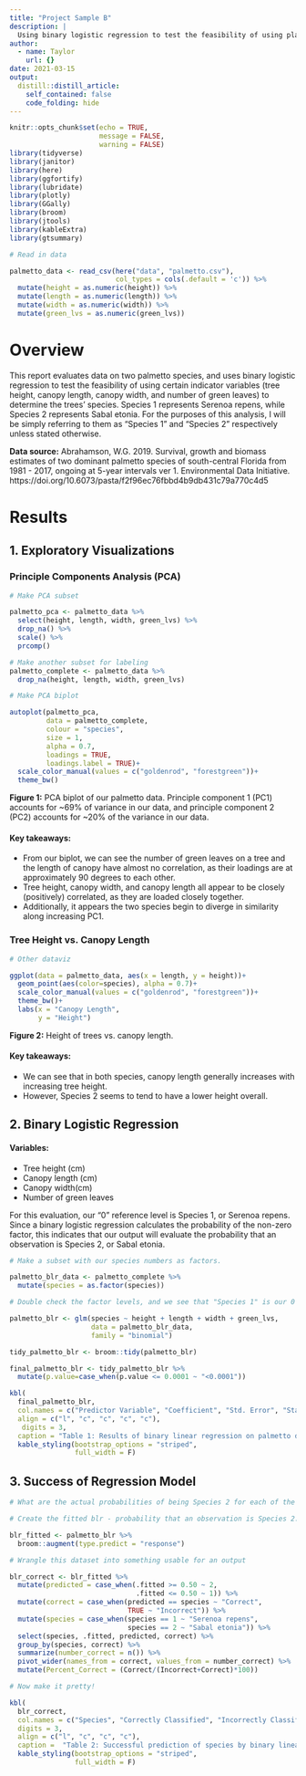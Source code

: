 ```yaml
---
title: "Project Sample B"
description: |
  Using binary logistic regression to test the feasibility of using plant height, canopy length, canopy width, and number of green leaves to determine species of palmetto.
author:
  - name: Taylor
    url: {}
date: 2021-03-15
output:
  distill::distill_article:
    self_contained: false
    code_folding: hide
---
```


```r
knitr::opts_chunk$set(echo = TRUE,
                      message = FALSE,
                      warning = FALSE)
library(tidyverse)
library(janitor)
library(here)
library(ggfortify)
library(lubridate)
library(plotly)
library(GGally)
library(broom)
library(jtools)
library(kableExtra)
library(gtsummary)
```

```r
# Read in data

palmetto_data <- read_csv(here("data", "palmetto.csv"), 
                          col_types = cols(.default = 'c')) %>% 
  mutate(height = as.numeric(height)) %>% 
  mutate(length = as.numeric(length)) %>% 
  mutate(width = as.numeric(width)) %>% 
  mutate(green_lvs = as.numeric(green_lvs))
```

# Overview

This report evaluates data on two palmetto species, and uses binary logistic regression to test the feasibility of using certain indicator variables (tree height, canopy length, canopy width, and number of green leaves) to determine the trees' species. Species 1 represents Serenoa repens, while Species 2 represents Sabal etonia. For the purposes of this analysis, I will be simply referring to them as "Species 1" and "Species 2" respectively unless stated otherwise.

**Data source:** Abrahamson, W.G. 2019. Survival, growth and biomass estimates of two dominant palmetto species of south-central Florida from 1981 - 2017, ongoing at 5-year intervals ver 1. Environmental Data Initiative. https://doi.org/10.6073/pasta/f2f96ec76fbbd4b9db431c79a770c4d5



# Results

## 1. Exploratory Visualizations {.tabset}


### Principle Components Analysis (PCA) 

```r
# Make PCA subset

palmetto_pca <- palmetto_data %>% 
  select(height, length, width, green_lvs) %>% 
  drop_na() %>% 
  scale() %>% 
  prcomp()

# Make another subset for labeling
palmetto_complete <- palmetto_data %>% 
  drop_na(height, length, width, green_lvs)

# Make PCA biplot

autoplot(palmetto_pca,
         data = palmetto_complete,
         colour = "species",
         size = 1,
         alpha = 0.7,
         loadings = TRUE,
         loadings.label = TRUE)+
  scale_color_manual(values = c("goldenrod", "forestgreen"))+
  theme_bw()
```


**Figure 1:** PCA biplot of our palmetto data. Principle component 1 (PC1) accounts for ~69% of variance in our data, and principle component 2 (PC2) accounts for ~20% of the variance in our data.


#### Key takeaways:

- From our biplot, we can see the number of green leaves on a tree and the length of canopy have almost no correlation, as their loadings are at approximately 90 degrees to each other. 
- Tree height, canopy width, and canopy length all appear to be closely (positively) correlated, as they are loaded closely together.
- Additionally, it appears the two species begin to diverge in similarity along increasing PC1. 


### Tree Height vs. Canopy Length
```r
# Other dataviz

ggplot(data = palmetto_data, aes(x = length, y = height))+
  geom_point(aes(color=species), alpha = 0.7)+
  scale_color_manual(values = c("goldenrod", "forestgreen"))+
  theme_bw()+
  labs(x = "Canopy Length",
       y = "Height")
```


**Figure 2:** Height of trees vs. canopy length.


#### Key takeaways:

- We can see that in both species, canopy length generally increases with increasing tree height.
- However, Species 2 seems to tend to have a lower height overall.











## 2. Binary Logistic Regression

#### Variables:
- Tree height (cm)
- Canopy length (cm)
- Canopy width(cm)
- Number of green leaves

For this evaluation, our "0" reference level is Species 1, or Serenoa repens. Since a binary logistic regression calculates the probability of the non-zero factor, this indicates that our output will evaluate the probability that an observation is Species 2, or Sabal etonia. 

```r
# Make a subset with our species numbers as factors. 

palmetto_blr_data <- palmetto_complete %>% 
  mutate(species = as.factor(species))

# Double check the factor levels, and we see that "Species 1" is our 0 reference level. So left-hand side of equation will be probability of SPECIES 2.

palmetto_blr <- glm(species ~ height + length + width + green_lvs,
                    data = palmetto_blr_data,
                    family = "binomial")

tidy_palmetto_blr <- broom::tidy(palmetto_blr)

final_palmetto_blr <- tidy_palmetto_blr %>% 
  mutate(p.value=case_when(p.value <= 0.0001 ~ "<0.0001"))

kbl(
  final_palmetto_blr,
  col.names = c("Predictor Variable", "Coefficient", "Std. Error", "Statistic", "p-value"),
  align = c("l", "c", "c", "c", "c"),
   digits = 3,
  caption = "Table 1: Results of binary linear regression on palmetto data.") %>% 
  kable_styling(bootstrap_options = "striped",
                full_width = F)
```



## 3. Success of Regression Model

```r
# What are the actual probabilities of being Species 2 for each of the existing observations in our palmetto_complete data frame?

# Create the fitted blr - probability that an observation is Species 2.

blr_fitted <- palmetto_blr %>% 
  broom::augment(type.predict = "response")

# Wrangle this dataset into something usable for an output

blr_correct <- blr_fitted %>% 
  mutate(predicted = case_when(.fitted >= 0.50 ~ 2,
                               .fitted <= 0.50 ~ 1)) %>% 
  mutate(correct = case_when(predicted == species ~ "Correct",
                             TRUE ~ "Incorrect")) %>% 
  mutate(species = case_when(species == 1 ~ "Serenoa repens",
                             species == 2 ~ "Sabal etonia")) %>%
  select(species, .fitted, predicted, correct) %>% 
  group_by(species, correct) %>% 
  summarize(number_correct = n()) %>% 
  pivot_wider(names_from = correct, values_from = number_correct) %>%
  mutate(Percent_Correct = (Correct/(Incorrect+Correct)*100))

# Now make it pretty!

kbl(
  blr_correct,
  col.names = c("Species", "Correctly Classified", "Incorrectly Classified", "Percent Correctly Classified"),
  digits = 3,
  align = c("l", "c", "c", "c"),
  caption =  "Table 2: Successful prediction of species by binary linear regression on palmetto data.") %>% 
  kable_styling(bootstrap_options = "striped",
                full_width = F) 
  
```
